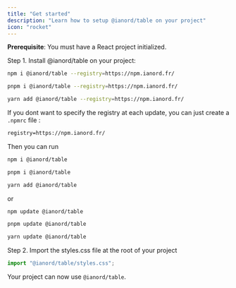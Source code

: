 ```yaml
---
title: "Get started"
description: "Learn how to setup @ianord/table on your project"
icon: "rocket"
---
```


<Info>**Prerequisite**: You must have a React project initialized.</Info>

Step 1. Install @ianord/table on your project:

<CodeGroup>

```bash npm
npm i @ianord/table --registry=https://npm.ianord.fr/
```

```bash pnpm
pnpm i @ianord/table --registry=https://npm.ianord.fr/
```

```bash yarn
yarn add @ianord/table --registry=https://npm.ianord.fr/
```

</CodeGroup>

If you dont want to specify the registry at each update, you can just create a `.npmrc` file :

```dockerfile .npmrc
registry=https://npm.ianord.fr/
```

Then you can run

<CodeGroup>

```bash npm
npm i @ianord/table
```

```bash pnpm
pnpm i @ianord/table
```

```bash yarn
yarn add @ianord/table
```

</CodeGroup>

or

<CodeGroup>

```bash npm
npm update @ianord/table
```

```bash pnpm
pnpm update @ianord/table
```

```bash yarn
yarn update @ianord/table
```

</CodeGroup>

Step 2. Import the styles.css file at the root of your project

```typescript App.tsx
import "@ianord/table/styles.css";
```

Your project can now use `@ianord/table`.
